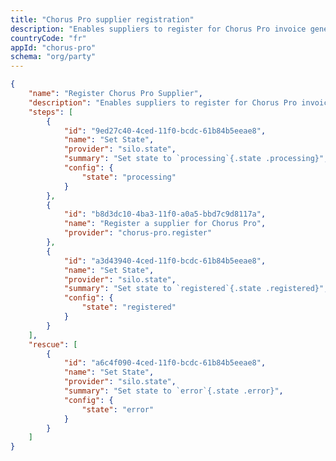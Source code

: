 ```yaml
---
title: "Chorus Pro supplier registration"
description: "Enables suppliers to register for Chorus Pro invoice generation"
countryCode: "fr"
appId: "chorus-pro"
schema: "org/party"
---
```


```json
{
    "name": "Register Chorus Pro Supplier",
    "description": "Enables suppliers to register for Chorus Pro invoice generation",
    "steps": [
        {
            "id": "9ed27c40-4ced-11f0-bcdc-61b84b5eeae8",
            "name": "Set State",
            "provider": "silo.state",
            "summary": "Set state to `processing`{.state .processing}",
            "config": {
                "state": "processing"
            }
        },
        {
            "id": "b8d3dc10-4ba3-11f0-a0a5-bbd7c9d8117a",
            "name": "Register a supplier for Chorus Pro",
            "provider": "chorus-pro.register"
        },
        {
            "id": "a3d43940-4ced-11f0-bcdc-61b84b5eeae8",
            "name": "Set State",
            "provider": "silo.state",
            "summary": "Set state to `registered`{.state .registered}",
            "config": {
                "state": "registered"
            }
        }
    ],
    "rescue": [
        {
            "id": "a6c4f090-4ced-11f0-bcdc-61b84b5eeae8",
            "name": "Set State",
            "provider": "silo.state",
            "summary": "Set state to `error`{.state .error}",
            "config": {
                "state": "error"
            }
        }
    ]
}
